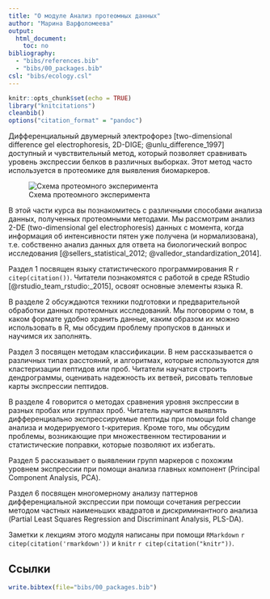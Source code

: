 ```yaml
---
title: "О модуле Анализ протеомных данных"
author: "Марина Варфоломеева"
output:
  html_document:
    toc: no
bibliography:
  - "bibs/references.bib"
  - "bibs/00_packages.bib"
csl: "bibs/ecology.csl"
---
```


```r
knitr::opts_chunk$set(echo = TRUE)
library("knitcitations")
cleanbib()
options("citation_format" = "pandoc")
```

Дифференциальный двумерный электрофорез [two-dimensional difference gel electrophoresis, 2D-DIGE; @unlu_difference_1997] доступный и чувствительный метод, который позволяет сравнивать уровень экспрессии белков в различных выборках. Этот метод часто используется в протеомике для выявления биомаркеров. 

![Схема протеомного эксперимента](images/Workflow.png)

В этой части курса вы познакомитесь с различными способами анализа данных, полученных протеомными методами. Мы рассмотрим анализ 2-DE (two-dimensional gel electrophoresis) данных с момента, когда информация об интенсивности пятен уже получена (и нормализована), т.е. собственно анализ данных для ответа на биологический вопрос исследования [@sellers_statistical_2012; @valledor_standardization_2014].

Раздел 1 посвящен языку статистического программирования R `r citep(citation())`. Читатели познакомятся с работой в среде RStudio [@rstudio_team_rstudio:_2015], освоят основные элементы языка R.

В разделе 2 обсуждаются техники подготовки и предварительной обработки данных протеомных исследований. Мы поговорим о том, в каком формате удобно хранить данные, каким образом их можно использовать в R, мы обсудим проблему пропусков в данных и научимся их заполнять.

Раздел 3 посвящен методам классификации. В нем рассказывается о различных типах расстояний, и алгоритмах, которые используются для кластеризации пептидов или проб. Читатели научатся строить дендрограммы, оценивать надежность их ветвей, рисовать тепловые карты экспрессии пептидов.

В разделе 4 говорится о методах сравнения уровня экспрессии в разных пробах или группах проб. Читатель научится выявлять дифференциально экспрессируемые пептиды при помощи fold change анализа и модерируемого t-критерия. Кроме того, мы обсудим проблемы, возникающие при множественном тестировании и статистические поправки, которые позволяют их избегать.

Раздел 5 рассказывает о выявлении групп маркеров с похожим уровнем экспрессии при помощи анализа главных компонент (Principal Component Analysis, PCA).

Раздел 6 посвящен многомерному анализу паттернов дифференциальной экспрессии при помощи сочетания регрессии методом частных наименьших квадратов и дискриминантного анализа (Partial Least Squares Regression and Discriminant Analysis, PLS-DA).

Заметки к лекциям этого модуля написаны при помощи `RMarkdown` `r citep(citation('rmarkdown'))` и `knitr` `r citep(citation("knitr"))`.

## Ссылки

```r
write.bibtex(file="bibs/00_packages.bib")
```

